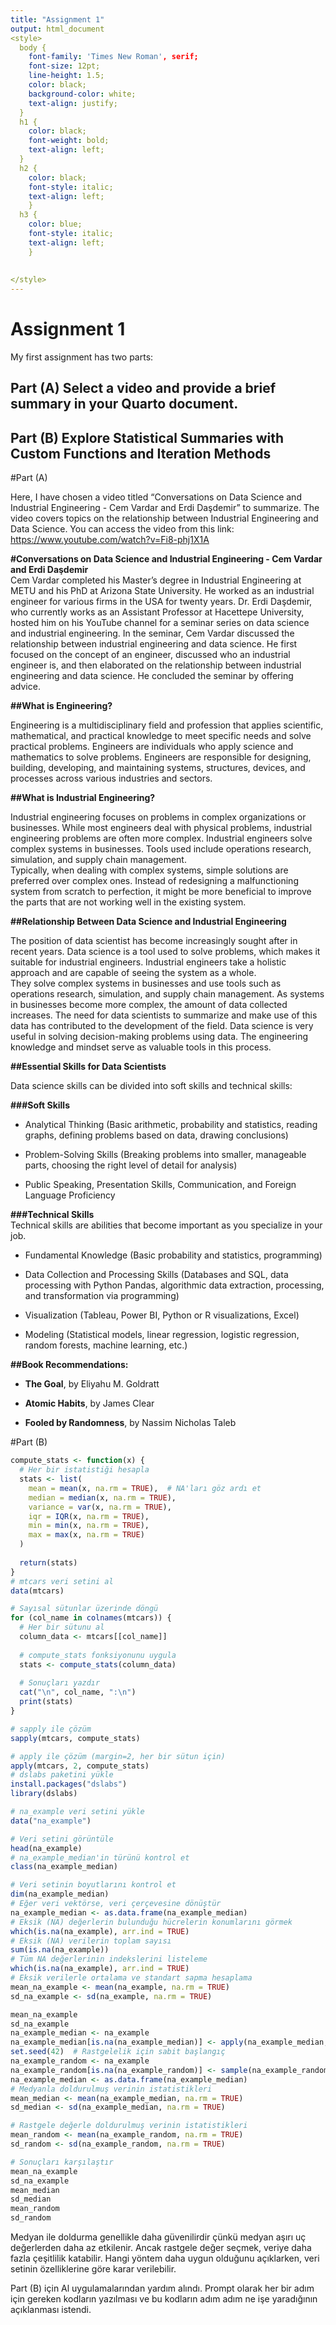 ```yaml
---
title: "Assignment 1"
output: html_document
<style>
  body {
    font-family: 'Times New Roman', serif;
    font-size: 12pt;
    line-height: 1.5;
    color: black;
    background-color: white;
    text-align: justify;
  }
  h1 { 
    color: black;
    font-weight: bold;
    text-align: left;
  }
  h2 {
    color: black;
    font-style: italic;
    text-align: left;
    }
  h3 {
    color: blue;
    font-style: italic;
    text-align: left;
    }
    
  
</style>
---
```


# Assignment 1

My first assignment has two parts:

## Part (A) Select a video and provide a brief summary in your Quarto document.

## Part (B) Explore Statistical Summaries with Custom Functions and Iteration Methods

#Part (A)

Here, I have chosen a video titled "Conversations on Data Science and Industrial Engineering - Cem Vardar and Erdi Daşdemir" to summarize. The video covers topics on the relationship between Industrial Engineering and Data Science. You can access the video from this link: <https://www.youtube.com/watch?v=Fi8-phj1X1A>

**#Conversations on Data Science and Industrial Engineering - Cem Vardar and Erdi Daşdemir**\
Cem Vardar completed his Master's degree in Industrial Engineering at METU and his PhD at Arizona State University. He worked as an industrial engineer for various firms in the USA for twenty years. Dr. Erdi Daşdemir, who currently works as an Assistant Professor at Hacettepe University, hosted him on his YouTube channel for a seminar series on data science and industrial engineering. In the seminar, Cem Vardar discussed the relationship between industrial engineering and data science. He first focused on the concept of an engineer, discussed who an industrial engineer is, and then elaborated on the relationship between industrial engineering and data science. He concluded the seminar by offering advice.

**##What is Engineering?**

Engineering is a multidisciplinary field and profession that applies scientific, mathematical, and practical knowledge to meet specific needs and solve practical problems. Engineers are individuals who apply science and mathematics to solve problems. Engineers are responsible for designing, building, developing, and maintaining systems, structures, devices, and processes across various industries and sectors.

**##What is Industrial Engineering?**

Industrial engineering focuses on problems in complex organizations or businesses. While most engineers deal with physical problems, industrial engineering problems are often more complex. Industrial engineers solve complex systems in businesses. Tools used include operations research, simulation, and supply chain management.\
Typically, when dealing with complex systems, simple solutions are preferred over complex ones. Instead of redesigning a malfunctioning system from scratch to perfection, it might be more beneficial to improve the parts that are not working well in the existing system.

**##Relationship Between Data Science and Industrial Engineering**

The position of data scientist has become increasingly sought after in recent years. Data science is a tool used to solve problems, which makes it suitable for industrial engineers. Industrial engineers take a holistic approach and are capable of seeing the system as a whole.\
They solve complex systems in businesses and use tools such as operations research, simulation, and supply chain management. As systems in businesses become more complex, the amount of data collected increases. The need for data scientists to summarize and make use of this data has contributed to the development of the field. Data science is very useful in solving decision-making problems using data. The engineering knowledge and mindset serve as valuable tools in this process.

**##Essential Skills for Data Scientists**

Data science skills can be divided into soft skills and technical skills:

**###Soft Skills**

-   Analytical Thinking (Basic arithmetic, probability and statistics, reading graphs, defining problems based on data, drawing conclusions)

-   Problem-Solving Skills (Breaking problems into smaller, manageable parts, choosing the right level of detail for analysis)

-   Public Speaking, Presentation Skills, Communication, and Foreign Language Proficiency

**###Technical Skills**\
Technical skills are abilities that become important as you specialize in your job.

-   Fundamental Knowledge (Basic probability and statistics, programming)

-   Data Collection and Processing Skills (Databases and SQL, data processing with Python Pandas, algorithmic data extraction, processing, and transformation via programming)

-   Visualization (Tableau, Power BI, Python or R visualizations, Excel)

-   Modeling (Statistical models, linear regression, logistic regression, random forests, machine learning, etc.)

**##Book Recommendations:**

-   **The Goal**, by Eliyahu M. Goldratt

-   **Atomic Habits**, by James Clear

-   **Fooled by Randomness**, by Nassim Nicholas Taleb

#Part (B)

```r
compute_stats <- function(x) {
  # Her bir istatistiği hesapla
  stats <- list(
    mean = mean(x, na.rm = TRUE),  # NA'ları göz ardı et
    median = median(x, na.rm = TRUE),
    variance = var(x, na.rm = TRUE),
    iqr = IQR(x, na.rm = TRUE),
    min = min(x, na.rm = TRUE),
    max = max(x, na.rm = TRUE)
  )
  
  return(stats)
}
# mtcars veri setini al
data(mtcars)

# Sayısal sütunlar üzerinde döngü
for (col_name in colnames(mtcars)) {
  # Her bir sütunu al
  column_data <- mtcars[[col_name]]
  
  # compute_stats fonksiyonunu uygula
  stats <- compute_stats(column_data)
  
  # Sonuçları yazdır
  cat("\n", col_name, ":\n")
  print(stats)
}

# sapply ile çözüm
sapply(mtcars, compute_stats)

# apply ile çözüm (margin=2, her bir sütun için)
apply(mtcars, 2, compute_stats)
# dslabs paketini yükle
install.packages("dslabs")
library(dslabs)

# na_example veri setini yükle
data("na_example")

# Veri setini görüntüle
head(na_example)
# na_example_median'in türünü kontrol et
class(na_example_median)

# Veri setinin boyutlarını kontrol et
dim(na_example_median)
# Eğer veri vektörse, veri çerçevesine dönüştür
na_example_median <- as.data.frame(na_example_median)
# Eksik (NA) değerlerin bulunduğu hücrelerin konumlarını görmek
which(is.na(na_example), arr.ind = TRUE)
# Eksik (NA) verilerin toplam sayısı
sum(is.na(na_example))
# Tüm NA değerlerinin indekslerini listeleme
which(is.na(na_example), arr.ind = TRUE)
# Eksik verilerle ortalama ve standart sapma hesaplama
mean_na_example <- mean(na_example, na.rm = TRUE)
sd_na_example <- sd(na_example, na.rm = TRUE)

mean_na_example
sd_na_example
na_example_median <- na_example
na_example_median[is.na(na_example_median)] <- apply(na_example_median,2, function(x) median(x, na.rm = TRUE))[col(na_example_median)[is.na(na_example_median)]]
set.seed(42)  # Rastgelelik için sabit başlangıç
na_example_random <- na_example
na_example_random[is.na(na_example_random)] <- sample(na_example_random[!is.na(na_example_random)], sum(is.na(na_example_random)), replace = TRUE)
na_example_median <- as.data.frame(na_example_median)
# Medyanla doldurulmuş verinin istatistikleri
mean_median <- mean(na_example_median, na.rm = TRUE)
sd_median <- sd(na_example_median, na.rm = TRUE)

# Rastgele değerle doldurulmuş verinin istatistikleri
mean_random <- mean(na_example_random, na.rm = TRUE)
sd_random <- sd(na_example_random, na.rm = TRUE)

# Sonuçları karşılaştır
mean_na_example
sd_na_example
mean_median
sd_median
mean_random
sd_random
```

Medyan ile doldurma genellikle daha güvenilirdir çünkü medyan aşırı uç değerlerden daha az etkilenir. Ancak rastgele değer seçmek, veriye daha fazla çeşitlilik katabilir. Hangi yöntem daha uygun olduğunu açıklarken, veri setinin özelliklerine göre karar verilebilir.

Part (B) için Al uygulamalarından yardım alındı. Prompt olarak her bir adım için gereken kodların yazılması ve bu kodların adım adım ne işe yaradığının açıklanması istendi.
